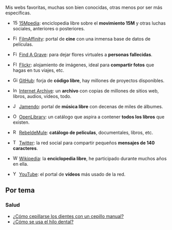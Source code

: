 {{header|1=Favoritas}}

Mis webs favoritas, muchas son bien conocidas, otras menos por ser más específicas.

* [[File:favicon-15mpedia.ico|left|15px|15Mpedia]] [https://15mpedia.org 15Mpedia]: enciclopedia libre sobre el '''movimiento 15M''' y otras luchas sociales, anteriores o posteriores.
{{clear}}
* [[File:favicon-filmaffinity.ico|left|15px|FilmAffinity]] [http://www.filmaffinity.com FilmAffinity]: portal de '''cine''' con una inmensa base de datos de películas.
{{clear}}
* [[File:favicon-findagrave.ico|left|15px|Find A Grave]] [https://secure.findagrave.com Find A Grave]: para dejar flores virtuales a '''personas fallecidas'''.
{{clear}}
* [[File:favicon-flickr.ico|left|15px|Flickr]] [https://www.flickr.com Flickr]: alojamiento de imágenes, ideal para '''compartir fotos''' que hagas en tus viajes, etc.
{{clear}}
* [[File:favicon-github.ico|left|15px|GitHub]] [https://github.com GitHub]: forja de '''código libre''', hay millones de proyectos disponibles.
{{clear}}
* [[File:favicon-archive.png|left|15px|Internet Archive]] [https://archive.org Internet Archive]: un '''archivo''' con copias de millones de sitios web, libros, audios, vídeos, todo.
{{clear}}
* [[File:favicon-jamendo.ico|left|15px|Jamendo]] [https://www.jamendo.com Jamendo]: portal de '''música libre''' con decenas de miles de álbumes.
{{clear}}
* [[File:favicon-openlibrary.png|left|15px|OpenLibrary]] [https://openlibrary.org OpenLibrary]: un catálogo que aspira a contener '''todos los libros''' que existen.
{{clear}}
* [[File:favicon-rebeldemule.ico|left|15px|RebeldeMule]] [http://www.rebeldemule.org RebeldeMule]: '''catálogo de películas''', documentales, libros, etc.
{{clear}}
* [[File:favicon-twitter.ico|left|15px|Twitter]] [https://twitter.com Twitter]: la red social para compartir pequeños '''mensajes de 140 caracteres'''.
{{clear}}
* [[File:favicon-wikipedia.ico|left|15px|Wikipedia]] [https://en.wikipedia.org Wikipedia]: la '''enciclopedia libre''', he participado durante muchos años en ella.
{{clear}}
* [[File:favicon-youtube.ico|left|15px|YouTube]] [https://www.youtube.com YouTube]: el portal de '''vídeos''' más usado de la red.
{{clear}}

== Por tema ==

=== Salud ===

* [https://www.youtube.com/watch?v=6ZAj2UibCsc ¿Cómo cepillarse los dientes con un cepillo manual?]
* [https://www.youtube.com/watch?v=w4RWl6we6rk ¿Cómo se usa el hilo dental?]

{{footer}}
